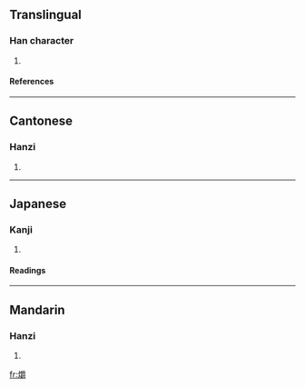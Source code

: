 ==Translingual==
===Han character===
{{Han char|rn=86|rad=火|as=18|sn=22|four=9284<sub>6</sub>|canj=火月田戈 (FBWI)}}
# {{defn|Han|sort=火18}}
====References====
{{Han ref|kx=0687.330|dkj=19614|dj=1099.180|hdz=32248.120|uh=721D|ud=29213|bh=F5DA|bd=62938}}

----
==Cantonese==
===Hanzi===
{{yue-hanzi|jyut=|y=jeuk6}}
# {{defn|Cantonese}}

----
==Japanese==
===Kanji===
{{ja-kanji|grade=|rs=火18}}
# {{defn|Japanese}} 
====Readings====
{{ja-readings|on=[[しゃく]] (shaku), [[さく]] (saku), [[しょう]] (shō)|kun=[[たいまつ]] (taimatsu)}}

----
==Mandarin==
===Hanzi===
{{cmn-hanzi|pin=[[jué]] ([[jue2]])|wg=chüeh<sup>2</sup>}}
# {{defn|Mandarin}}

[[fr:爝]]